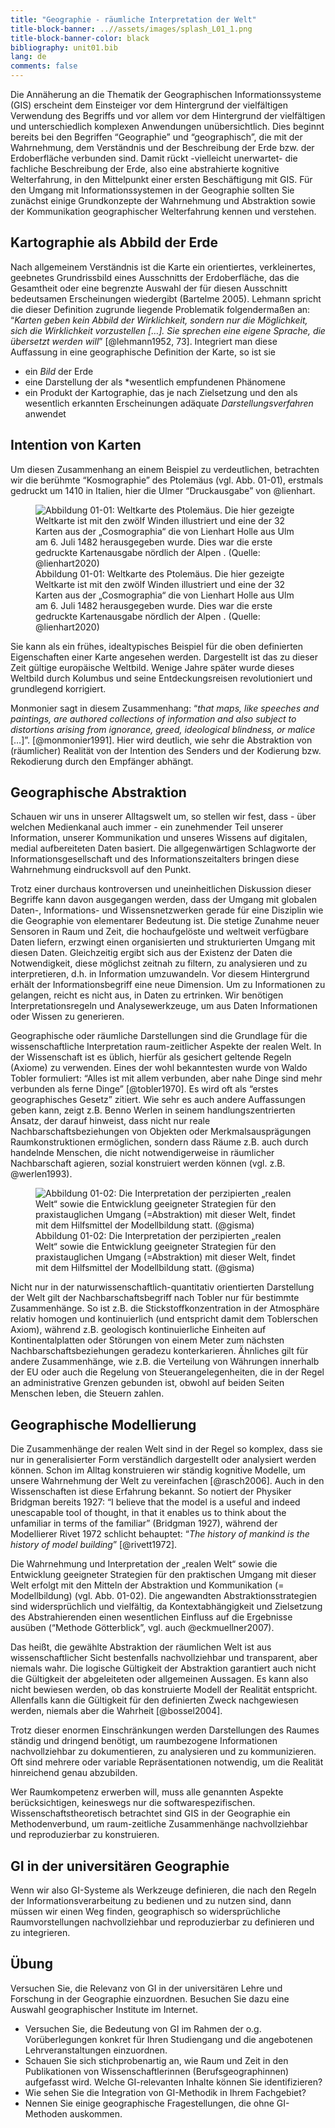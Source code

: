 ```yaml
---
title: "Geographie - räumliche Interpretation der Welt"
title-block-banner: ..//assets/images/splash_L01_1.png
title-block-banner-color: black
bibliography: unit01.bib
lang: de
comments: false
---
```


Die Annäherung an die Thematik der Geographischen Informationssysteme (GIS) erscheint dem Einsteiger vor dem Hintergrund der vielfältigen Verwendung des Begriffs und vor allem vor dem Hintergrund der vielfältigen und unterschiedlich komplexen Anwendungen unübersichtlich. Dies beginnt bereits bei den Begriffen “Geographie” und “geographisch”, die mit der Wahrnehmung, dem Verständnis und der Beschreibung der Erde bzw. der Erdoberfläche verbunden sind. Damit rückt -vielleicht unerwartet- die fachliche Beschreibung der Erde, also eine abstrahierte kognitive Welterfahrung, in den Mittelpunkt einer ersten Beschäftigung mit GIS. Für den Umgang mit Informationssystemen in der Geographie sollten Sie zunächst einige Grundkonzepte der Wahrnehmung und Abstraktion sowie der Kommunikation geographischer Welterfahrung kennen und verstehen.

## Kartographie als Abbild der Erde

Nach allgemeinem Verständnis ist die Karte ein orientiertes, verkleinertes, geebnetes Grundrissbild eines Ausschnitts der Erdoberfläche, das die Gesamtheit oder eine begrenzte Auswahl der für diesen Ausschnitt bedeutsamen Erscheinungen wiedergibt (Bartelme 2005). Lehmann spricht die dieser Definition zugrunde liegende Problematik folgendermaßen an: “*Karten geben kein Abbild der Wirklichkeit, sondern nur die Möglichkeit, sich die Wirklichkeit vorzustellen [...]. Sie sprechen eine eigene Sprache, die übersetzt werden will*” [@lehmann1952, 73]. Integriert man diese Auffassung in eine geographische Definition der Karte, so ist sie

* ein *Bild* der Erde
* eine Darstellung der als *wesentlich empfundenen Phänomene
* ein Produkt der Kartographie, das je nach Zielsetzung und den als wesentlich erkannten Erscheinungen adäquate *Darstellungsverfahren* anwendet

## Intention von Karten

Um diesen Zusammenhang an einem Beispiel zu verdeutlichen, betrachten wir die berühmte “Kosmographie” des Ptolemäus (vgl. Abb. 01-01), erstmals gedruckt um 1410 in Italien, hier die Ulmer “Druckausgabe” von @lienhart.

![Abbildung 01-01: Weltkarte des Ptolemäus. Die hier gezeigte Weltkarte ist mit den zwölf Winden illustriert und eine der 32 Karten aus der „Cosmographia“ die von Lienhart Holle aus Ulm am 6. Juli 1482 herausgegeben wurde. Dies war die erste gedruckte Kartenausgabe nördlich der Alpen . (Quelle: @lienhart2020)](http://upload.wikimedia.org/wikipedia/commons/b/b9/Johannes_Schnitzer_Weltkarte.jpg ) 

Sie kann als ein frühes, idealtypisches Beispiel für die oben definierten Eigenschaften einer Karte angesehen werden. Dargestellt ist das zu dieser Zeit gültige europäische Weltbild. Wenige Jahre später wurde dieses Weltbild durch Kolumbus und seine Entdeckungsreisen revolutioniert und grundlegend korrigiert.

Monmonier sagt in diesem Zusammenhang: "*that maps, like speeches and paintings, are authored collections of information and also subject to distortions arising from ignorance, greed, ideological blindness, or malice* [...]". [@monmonier1991]. Hier wird deutlich, wie sehr die Abstraktion von (räumlicher) Realität von der Intention des Senders und der Kodierung bzw. Rekodierung durch den Empfänger abhängt.

## Geographische Abstraktion

Schauen wir uns in unserer Alltagswelt um, so stellen wir fest, dass - über welchen Medienkanal auch immer - ein zunehmender Teil unserer Information, unserer Kommunikation und unseres Wissens auf digitalen, medial aufbereiteten Daten basiert. Die allgegenwärtigen Schlagworte der Informationsgesellschaft und des Informationszeitalters bringen diese Wahrnehmung eindrucksvoll auf den Punkt.

Trotz einer durchaus kontroversen und uneinheitlichen Diskussion dieser Begriffe kann davon ausgegangen werden, dass der Umgang mit globalen Daten-, Informations- und Wissensnetzwerken gerade für eine Disziplin wie die Geographie von elementarer Bedeutung ist. Die stetige Zunahme neuer Sensoren in Raum und Zeit, die hochaufgelöste und weltweit verfügbare Daten liefern, erzwingt einen organisierten und strukturierten Umgang mit diesen Daten. Gleichzeitig ergibt sich aus der Existenz der Daten die Notwendigkeit, diese möglichst zeitnah zu filtern, zu analysieren und zu interpretieren, d.h. in Information umzuwandeln.
Vor diesem Hintergrund erhält der Informationsbegriff eine neue Dimension. Um zu Informationen zu gelangen, reicht es nicht aus, in Daten zu ertrinken. Wir benötigen Interpretationsregeln und Analysewerkzeuge, um aus Daten Informationen oder Wissen zu generieren.

Geographische oder räumliche Darstellungen sind die Grundlage für die wissenschaftliche Interpretation raum-zeitlicher Aspekte der realen Welt. In der Wissenschaft ist es üblich, hierfür als gesichert geltende Regeln (Axiome) zu verwenden. Eines der wohl bekanntesten wurde von Waldo Tobler formuliert: “Alles ist mit allem verbunden, aber nahe Dinge sind mehr verbunden als ferne Dinge” [@tobler1970]. Es wird oft als "erstes geographisches Gesetz" zitiert. Wie sehr es auch andere Auffassungen geben kann, zeigt z.B. Benno Werlen in seinem handlungszentrierten Ansatz, der darauf hinweist, dass nicht nur reale Nachbarschaftsbeziehungen von Objekten oder Merkmalsausprägungen Raumkonstruktionen ermöglichen, sondern dass Räume z.B. auch durch handelnde Menschen, die nicht notwendigerweise in räumlicher Nachbarschaft agieren, sozial konstruiert werden können (vgl. z.B. @werlen1993).

![Abbildung 01-02: Die Interpretation der perzipierten „realen Welt“ sowie die Entwicklung geeigneter Strategien für den praxistauglichen Umgang (=Abstraktion) mit dieser Welt, findet mit dem Hilfsmittel der Modellbildung statt. (@gisma)](https://farm8.staticflickr.com/7425/13911225673_23cd595e1d_n.jpg)



Nicht nur in der naturwissenschaftlich-quantitativ orientierten Darstellung der Welt gilt der Nachbarschaftsbegriff nach Tobler nur für bestimmte Zusammenhänge. So ist z.B. die Stickstoffkonzentration in der Atmosphäre relativ homogen und kontinuierlich (und entspricht damit dem Toblerschen Axiom), während z.B. geologisch kontinuierliche Einheiten auf Kontinentalplatten oder Störungen von einem Meter zum nächsten Nachbarschaftsbeziehungen geradezu konterkarieren. Ähnliches gilt für andere Zusammenhänge, wie z.B. die Verteilung von Währungen innerhalb der EU oder auch die Regelung von Steuerangelegenheiten, die in der Regel an administrative Grenzen gebunden ist, obwohl auf beiden Seiten Menschen leben, die Steuern zahlen.  

## Geographische Modellierung

Die Zusammenhänge der realen Welt sind in der Regel so komplex, dass sie nur in generalisierter Form verständlich dargestellt oder analysiert werden können. Schon im Alltag konstruieren wir ständig kognitive Modelle, um unsere Wahrnehmung der Welt zu vereinfachen [@rasch2006]. Auch in den Wissenschaften ist diese Erfahrung bekannt. So notiert der Physiker Bridgman bereits 1927: “I believe that the model is a useful and indeed unescapable tool of thought, in that it enables us to think about the unfamiliar in terms of the familiar” (Bridgman 1927), während der Modellierer Rivet 1972 schlicht behauptet: “*The history of mankind is the history of model building*” [@rivett1972].

Die Wahrnehmung und Interpretation der „realen Welt“ sowie die Entwicklung geeigneter Strategien für den praktischen Umgang mit dieser Welt erfolgt mit den Mitteln der Abstraktion und Kommunikation (= Modellbildung) (vgl. Abb. 01-02). Die angewandten Abstraktionsstrategien sind widersprüchlich und vielfältig, da Kontextabhängigkeit und Zielsetzung des Abstrahierenden einen wesentlichen Einfluss auf die Ergebnisse ausüben (“Methode Götterblick”, vgl. auch @eckmuellner2007).

Das heißt, die gewählte Abstraktion der räumlichen Welt ist aus wissenschaftlicher Sicht bestenfalls nachvollziehbar und transparent, aber niemals wahr. Die logische Gültigkeit der Abstraktion garantiert auch nicht die Gültigkeit der abgeleiteten oder allgemeinen Aussagen. Es kann also nicht bewiesen werden, ob das konstruierte Modell der Realität entspricht. Allenfalls kann die Gültigkeit für den definierten Zweck nachgewiesen werden, niemals aber die Wahrheit [@bossel2004].

Trotz dieser enormen Einschränkungen werden Darstellungen des Raumes ständig und dringend benötigt, um raumbezogene Informationen nachvollziehbar zu dokumentieren, zu analysieren und zu kommunizieren. Oft sind mehrere oder variable Repräsentationen notwendig, um die Realität hinreichend genau abzubilden.

Wer Raumkompetenz erwerben will, muss alle genannten Aspekte berücksichtigen, keineswegs nur die softwarespezifischen. Wissenschaftstheoretisch betrachtet sind GIS in der Geographie ein Methodenverbund, um raum-zeitliche Zusammenhänge nachvollziehbar und reproduzierbar zu konstruieren.


## GI in der universitären Geographie

Wenn wir also GI-Systeme als Werkzeuge definieren, die nach den Regeln der Informationsverarbeitung zu bedienen und zu nutzen sind, dann müssen wir einen Weg finden, geographisch so widersprüchliche Raumvorstellungen nachvollziehbar und reproduzierbar zu definieren und zu integrieren.

## Übung


::: {.callout-tip icon="false" appearance="simple"}
Versuchen Sie, die Relevanz von GI in der universitären Lehre und Forschung in der Geographie einzuordnen. Besuchen Sie dazu eine Auswahl geographischer Institute im Internet.

* Versuchen Sie, die Bedeutung von GI im Rahmen der o.g. Vorüberlegungen konkret für Ihren Studiengang und die angebotenen Lehrveranstaltungen einzuordnen.
* Schauen Sie sich stichprobenartig an, wie Raum und Zeit in den Publikationen von Wissenschaftlerinnen (Berufsgeographinnen) aufgefasst wird. Welche GI-relevanten Inhalte können Sie identifizieren?
* Wie sehen Sie die Integration von GI-Methodik in Ihrem Fachgebiet?
* Nennen Sie einige geographische Fragestellungen, die ohne GI-Methoden auskommen.

:::

